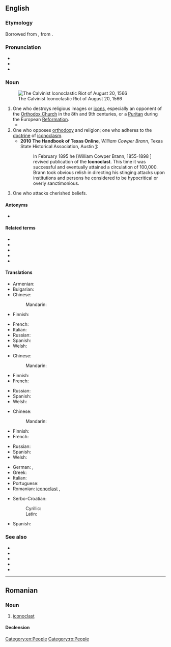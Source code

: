 ==English==
{{was wotd|2006|October|20}}

===Etymology===
Borrowed from {{bor|en|fr|iconoclaste}}, from {{der|en|gkm|εἰκονοκλάστης|lit=image breaker}}.

===Pronunciation===
* {{IPA|/aɪˈkɒnəklæst/|lang=en}}
* {{audio|en-us-iconoclast.ogg|Audio (US)|lang=en}}
* {{audio|en-au-iconoclast.ogg|Audio (AU)|lang=en}}

===Noun===
{{en-noun}}
[[File:Frans Hogenberg - The Calvinist Iconoclastic Riot of August 20, 1566 - WGA11470.jpg|thumb|The Calvinist Iconoclastic Riot of August 20, 1566]]
# One who destroys religious images or [[icons]], especially an opponent of the [[Orthodox Church]] in the 8th and 9th centuries, or a [[Puritan]] during the European [[Reformation]].
#* {{quote-book|year=2004|author=Eugene TeSelle|section=Iconoclast|title=World Book Encyclopedia, 2004 edition (CD)|passage=In the days of the early Christian church, people who opposed the veneration (reverence) of images were called '''iconoclasts'''.}}
# One who opposes [[orthodoxy]] and religion; one who adheres to the [[doctrine]] of [[iconoclasm]].
#* '''2010 The Handbook of Texas Online''', ''William Cowper Brann'', Texas State Historical Association, Austin [http://www.tshaonline.org/handbook/online/articles/fbr23]:
#*: In February 1895 he [William Cowper Brann, 1855-1898 ] revived publication of the '''Iconoclast'''. This time it was successful and eventually attained a circulation of 100,000. Brann took obvious relish in directing his stinging attacks upon institutions and persons he considered to be hypocritical or overly sanctimonious.
# One who attacks cherished beliefs.

====Antonyms====
* {{l|en|iconodule}}

====Related terms====
* {{l|en|clast}}
* {{l|en|clastic}}
* {{l|en|icon}}
* {{l|en|iconoclasm}}
* {{l|en|iconoclastic}}

====Translations====
{{trans-top|one who destroys religious images or icons}}
* Armenian: {{t+|hy|պատկերամարտ}}
* Bulgarian: {{t+|bg|иконоборец|m}}
* Chinese:
*: Mandarin: {{t-needed|cmn}}
* Finnish: {{t|fi|kuvainraastaja}}
{{trans-mid}}
* French: {{t+|fr|iconoclaste}}
* Italian: {{t+|it|iconoclasta}}
* Russian: {{t+|ru|иконобо́рец|m}}
* Spanish: {{t+|es|iconoclasta}}
* Welsh: {{t|cy|delwdrylliwr|m}}
{{trans-bottom}}

{{trans-top|one who opposes orthodoxy and religion}}
* Chinese:
*: Mandarin: {{t-needed|cmn}}
* Finnish: {{t|fi|kuvainraastaja}}
* French: {{t+|fr|iconoclaste}}
{{trans-mid}}
* Russian: {{t+|ru|иконобо́рец|m}}
* Spanish: {{t+|es|iconoclasta}}
* Welsh: {{t|cy|delwdrylliwr|m}}
{{trans-bottom}}

{{trans-top|one who attacks cherished beliefs}}
* Chinese:
*: Mandarin: {{t-needed|cmn}}
* Finnish: {{t+|fi|kerettiläinen}}
* French: {{t+|fr|iconoclaste}}
{{trans-mid}}
* Russian: {{t+|ru|иконобо́рец|m}}
* Spanish: {{t+|es|iconoclasta}}
* Welsh: {{t|cy|delwdrylliwr|m}}
{{trans-bottom}}

{{checktrans-top}}
* German: {{t|de|Bilderstürmer|m}}, {{t+|de|Ikonoklast|m}}
* Greek: {{t+|el|εικονοκλάστης}}
* Italian: {{t+|it|iconoclasta|m|f}}
* Portuguese: {{t+|pt|iconoclasta|m|f}}
* Romanian: [[#Romanian|iconoclast]] {{g|m}}, {{t+|ro|iconoclastă|f}}
{{trans-mid}}
* Serbo-Croatian:
*: Cyrillic: {{t|sh|иконокласт}}
*: Latin: {{t+|sh|ikonoklast}}
* Spanish: {{t+|es|iconoclasta|m|f}}
{{trans-bottom}}

===See also===
* {{l|en|antichrist}}
* {{l|en|rebel}}
* {{l|en|radical}}
* {{l|en|dissenter}}
* {{l|en|contrarian}}

[[Category:en:People]]

----

==Romanian==

===Noun===
{{ro-noun|m|iconoclaști|f=iconoclastă}}

# [[#English|iconoclast]]

====Declension====
{{ro-noun-m|pl=iconoclaști}}

[[Category:ro:People]]